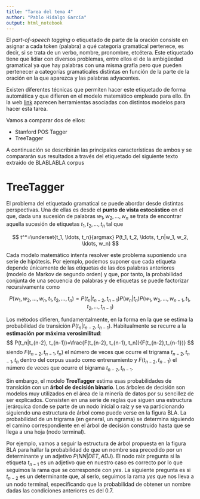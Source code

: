 ```yaml
---
title: "Tarea del tema 4"
author: "Pablo Hidalgo García"
output: html_notebook
---
```


El *part-of-speech tagging* o etiquetado de parte de la oración consiste en asignar a cada token (palabra) a qué categoría gramatical pertenece, es decir, si se trata de un verbo, nombre, pronombre, etcétera. Este etiquetado tiene que lidiar con diversos problemas, entre ellos el de la ambigüedad gramatical ya que hay palabras con una misma grafía pero que pueden pertenecer a categorías gramaticales distintas en función de la parte de la oración en la que aparezca y las palabras adyacentes.

Existen diferentes técnicas que permiten hacer este etiquetado de forma automática y que difieren en el modelo matemático empleado para ello. En la web [link](https://nlp.stanford.edu/links/statnlp.html#Taggers) aparecen herramientas asociadas con distintos modelos para hacer esta tarea.

Vamos a comparar dos de ellos:

- Stanford POS Tagger
- TreeTagger

A continuación se describirán las principales características de ambos y se compararán sus resultados a través del etiquetado del siguiente texto extraido de BLABLABLA corpus


# TreeTagger

El problema del etiquetado gramatical se puede abordar desde distintas perspectivas. Una de ellas es desde el **punto de vista estocástico** en el que, dada una sucesión de palabras $w_1, w_2, \ldots, w_n$ se trata de encontrar aquella sucesión de etiquetas $t_1, t_2, \ldots, t_n$ tal que

$$
  t^*=\underset{t_1, \ldots, t_n}{argmax} P(t_1, t_2, \ldots, t_n|w_1, w_2, \ldots, w_n)
$$

Cada modelo matemático intenta resolver este problema suponiendo una serie de hipótesis. Por ejemplo, podemos suponer que cada etiqueta depende únicamente de las etiquetas de las dos palabras anteriores (modelo de Markov de segundo orden) y que, por tanto, la probabilidad conjunta de una secuencia de palabras y de etiquetas se puede factorizar recursivamente como

$$
P(w_1, w_2, \ldots, w_n, t_1, t_2, \ldots, t_n) = P(t_n|t_{n-2}, t_{n-1})P(w_n|t_n)P(w_1, w_2, \ldots, w_{n-1}, t_1, t_2, \ldots, t_{n-1})
$$

Los métodos difieren, fundamentalmente, en la forma en la que se estima la probabilidad de transición $P(t_n|t_{n-2}, t_{n-1})$. Habitualmente se recurre a la **estimación por máxima verosimilitud**:
$$
P(t_n|t_{n-2}, t_{n-1})=\frac{F(t_{n-2}, t_{n-1}, t_n)}{F(t_{n-2},t_{n-1})}
$$
siendo $F(t_{n-2}, t_{n-1}, t_n)$ el número de veces que ocurre el trigrama $t_{n-2}, t_{n-1}, t_n$ dentro del corpus usado como entrenamiento y $F(t_{n-2},t_{n-1})$ el número de veces que ocurre el bigrama $t_{n-2}, t_{n-1}$.

Sin embargo, el modelo **TreeTagger** estima esas probabilidades de transición con un **árbol de decisión binario**. Los árboles de decisión son modelos muy utilizados en el área de la minería de datos por su sencillez de ser explicados. Consisten en una serie de reglas que siguen una estructura jerárquica donde se parte de un nodo inicial o raíz y se va particionando siguiendo una estructura de árbol como puede verse en la figura BLA. La probabilidad de un trigrama (en general, un ngrama) se determina siguiendo el camino correspondiente en el árbol de decisión construido hasta que se llega a una hoja (nodo terminal).

Por ejemplo, vamos a seguir la estructura de árbol propuesta en la figura BLA para hallar la probabilidad de que un nombre sea precedido por un determinante y un adjetivo $P(NN|DET,ADJ)$. El nodo raíz pregunta si la etiqueta $t_{n-1}$ es un adjetivo que en nuestro caso es correcto por lo que seguimos la rama que se corresponde con *yes*. La siguiente pregunta es si $t_{n-2}$ es un determinante que, al serlo, seguimos la rama *yes* que nos lleva a un nodo terminal, especificando que la probabilidad de obtener un nombre dadas las condiciones anteriores es del $0.7$.


